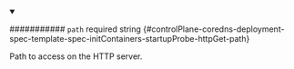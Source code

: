 
<details className="config-field" data-expandable="false" open>
<summary>

########### `path` <span className="config-field-required" data-required="false">required</span> <span className="config-field-type">string</span> <span className="config-field-default"></span> <span className="config-field-enum"></span> {#controlPlane-coredns-deployment-spec-template-spec-initContainers-startupProbe-httpGet-path}

Path to access on the HTTP server.

</summary>



</details>
